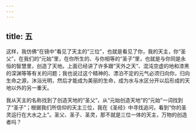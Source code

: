 ```yaml
---
---
---
```

title: 五
---

这样，我仿佛“在镜中”看见了天主的“三位”，也就是看见了你，我的天主，你“圣父”，在我们的“元始”里，在你所生的、与你相等的“圣子”里，也就是与你同是永恒的智慧里，创造了天地。上面已经讲了许多跟“天外之天”、混沌空虚的地和漆黑的深渊等等有关的问题；我也说过这个精神的、漂泊不定的元气必须归向你，归向生命之源，沐浴光明，然后才能成为美丽的生命，成为水与水区分开以后形成的天地以外的另一重天。

我从天主的名称找到了创造天地的“圣父”，从“元始创造天地”的“元始”一词找到了“圣子”；根据我们所信仰的天主三位，我在《圣经》中寻找追问，看到“你的圣灵运行在大水之上”。圣父、圣子、圣灵，那不就是三位一体的天主，万物的创造者吗？